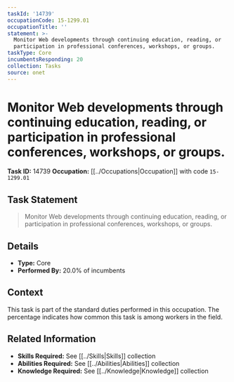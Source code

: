 ```yaml
---
taskId: '14739'
occupationCode: 15-1299.01
occupationTitle: ''
statement: >-
  Monitor Web developments through continuing education, reading, or
  participation in professional conferences, workshops, or groups.
taskType: Core
incumbentsResponding: 20
collection: Tasks
source: onet
---
```

# Monitor Web developments through continuing education, reading, or participation in professional conferences, workshops, or groups.

**Task ID:** 14739
**Occupation:** [[../Occupations|Occupation]] with code `15-1299.01`

## Task Statement

> Monitor Web developments through continuing education, reading, or participation in professional conferences, workshops, or groups.

## Details

- **Type:** Core
- **Performed By:** 20.0% of incumbents

## Context

This task is part of the standard duties performed in this occupation. The percentage indicates how common this task is among workers in the field.

## Related Information

- **Skills Required:** See [[../Skills|Skills]] collection
- **Abilities Required:** See [[../Abilities|Abilities]] collection
- **Knowledge Required:** See [[../Knowledge|Knowledge]] collection
